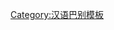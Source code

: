 {{User language-N|cmn-jiaoliao|介个{{gender|{{PAGENAME}}|小小|小闺宁|银}}[[:Category:cmn-jiaoliao 母语使用者|一下生]]就一股'''[[:Category:cmn-jiaoliao 使用者|海蛎子味]]'''。|胶辽官话|13|9}}<noinclude>[[Category:汉语巴别模板]]</noinclude>